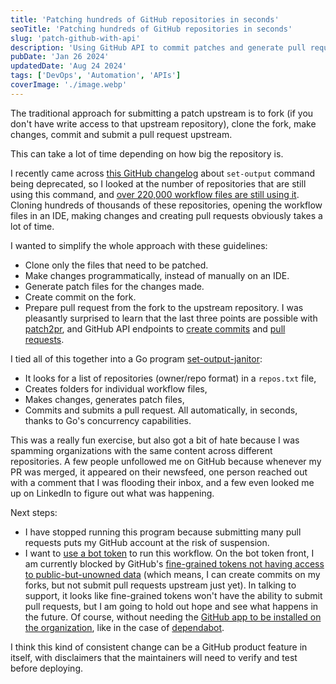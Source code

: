 ```yaml
---
title: 'Patching hundreds of GitHub repositories in seconds'
seoTitle: 'Patching hundreds of GitHub repositories in seconds'
slug: 'patch-github-with-api'
description: 'Using GitHub API to commit patches and generate pull requests.'
pubDate: 'Jan 26 2024'
updatedDate: 'Aug 24 2024'
tags: ['DevOps', 'Automation', 'APIs']
coverImage: './image.webp'
---
```



The traditional approach for submitting a patch upstream is to fork (if you don't have write access to that upstream repository), clone the fork, make changes, commit and submit a pull request upstream.

This can take a lot of time depending on how big the repository is.

I recently came across [this GitHub changelog](https://github.blog/changelog/2022-10-11-github-actions-deprecating-save-state-and-set-output-commands/) about `set-output` command being deprecated, so I looked at the number of repositories that are still using this command, and [over 220,000 workflow files are still using it](https://github.com/search?q=set-output%20language%3AYAML%20path%3A%2F%5E.github%5C%2Fworkflows%5C%2F%2F&type=code). Cloning hundreds of thousands of these repositories, opening the workflow files in an IDE, making changes and creating pull requests obviously takes a lot of time.

I wanted to simplify the whole approach with these guidelines:

- Clone only the files that need to be patched.
- Make changes programmatically, instead of manually on an IDE.
- Generate patch files for the changes made.
- Create commit on the fork.
- Prepare pull request from the fork to the upstream repository.
  I was pleasantly surprised to learn that the last three points are possible with [patch2pr](https://github.com/bluekeyes/patch2pr?tab=readme-ov-file), and GitHub API endpoints to [create commits](https://docs.github.com/en/graphql/reference/mutations#createcommitonbranch) and [pull requests](https://docs.github.com/en/rest/pulls/pulls?apiVersion=2022-11-28#create-a-pull-request).

I tied all of this together into a Go program [set-output-janitor](https://github.com/arunsathiya/set-output-janitor):

- It looks for a list of repositories (owner/repo format) in a `repos.txt` file,
- Creates folders for individual workflow files,
- Makes changes, generates patch files,
- Commits and submits a pull request.
  All automatically, in seconds, thanks to Go's concurrency capabilities.

This was a really fun exercise, but also got a bit of hate because I was spamming organizations with the same content across different repositories. A few people unfollowed me on GitHub because whenever my PR was merged, it appeared on their newsfeed, one person reached out with a comment that I was flooding their inbox, and a few even looked me up on LinkedIn to figure out what was happening.

Next steps:

- I have stopped running this program because submitting many pull requests puts my GitHub account at the risk of suspension.
- I want to [use a bot token](https://github.com/arunsathiya/set-output-janitor/issues/17) to run this workflow.
  On the bot token front, I am currently blocked by GitHub's [fine-grained tokens not having access to public-but-unowned data](https://github.com/orgs/community/discussions/36441#discussioncomment-7635050) (which means, I can create commits on my forks, but not submit pull requests upstream just yet). In talking to support, it looks like fine-grained tokens won't have the ability to submit pull requests, but I am going to hold out hope and see what happens in the future. Of course, without needing the [GitHub app to be installed on the organization](https://docs.github.com/en/apps/creating-github-apps/authenticating-with-a-github-app/authenticating-as-a-github-app-installation), like in the case of [dependabot](https://docs.github.com/en/code-security/dependabot/dependabot-security-updates/configuring-dependabot-security-updates).

I think this kind of consistent change can be a GitHub product feature in itself, with disclaimers that the maintainers will need to verify and test before deploying.
